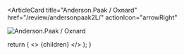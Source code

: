<ArticleCard
  title="Anderson.Paak / Oxnard"
  href="/review/andersonpaak2L/"
  actionIcon="arrowRight"
>

![Anderson.Paak / Oxnard](../../images/cd/andersonpaak2L.jpg) 

</ArticleCard>

  return (
    <>
      {children}
    </>
  );
}